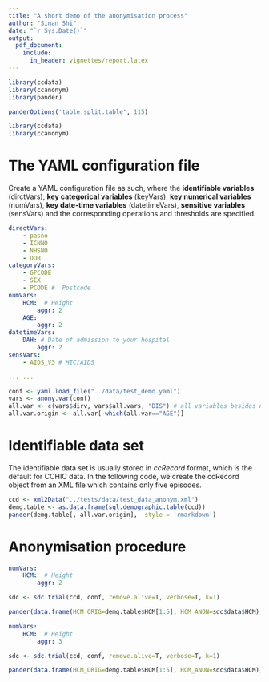 ```yaml
---
title: "A short demo of the anonymisation process"
author: "Sinan Shi"
date: "`r Sys.Date()`"
output: 
  pdf_document:
    include: 
      in_header: vignettes/report.latex
---
```


```r
library(ccdata)
library(ccanonym)
library(pander)

panderOptions('table.split.table', 115)
```
```r
library(ccdata)
library(ccanonym)
```


# The YAML configuration file
Create a YAML configuration file as such, where the **identifiable variables**
(dirctVars), **key categorical variables** (keyVars), **key numerical
variables** (numVars), **key date-time variables** (datetimeVars), **sensitive variables**
(sensVars) and the corresponding operations and thresholds are specified. 

```yaml
directVars:
    - pasno   
    - ICNNO   
    - NHSNO   
    - DOB
categoryVars:
    - GPCODE 
    - SEX
    - PCODE #  Postcode
numVars:
    HCM:  # Height
        aggr: 2
    AGE:
        aggr: 2
datetimeVars:
    DAH: # Date of admission to your hospital
        aggr: 2
sensVars:
    - AIDS_V3 # HIC/AIDS

... ...

```


```r
conf <- yaml.load_file("../data/test_demo.yaml")
vars <- anony.var(conf)
all.var <- c(vars$dirv, vars$all.vars, "DIS") # all variables besides non-confidential data 
all.var.origin <- all.var[-which(all.var=="AGE")]
```

# Identifiable data set

The identifiable data set is usually stored in _ccRecord_ format, which is the
default for CCHIC data. In the following code, we create the ccRecord object
from an XML file which contains only five episodes. 

```r
ccd <- xml2Data("../tests/data/test_data_anonym.xml")
demg.table <- as.data.frame(sql.demographic.table(ccd))
pander(demg.table[, all.var.origin],  style = 'rmarkdown')
```

# Anonymisation procedure
```yaml
numVars:
    HCM:  # Height
        aggr: 2
```
```r
sdc <- sdc.trial(ccd, conf, remove.alive=T, verbose=T, k=1)
```
```r
pander(data.frame(HCM_ORIG=demg.table$HCM[1:5], HCM_ANON=sdc$data$HCM), style="rmarkdown")
```
```yaml
numVars:
    HCM:  # Height
        aggr: 3
```
```r
sdc <- sdc.trial(ccd, conf, remove.alive=T, verbose=T, k=1)
```
```r
pander(data.frame(HCM_ORIG=demg.table$HCM[1:5], HCM_ANON=sdc$data$HCM), style="rmarkdown")
```

